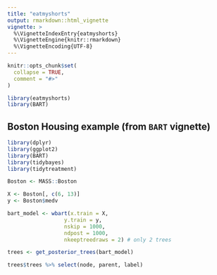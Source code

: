 ```yaml
---
title: "eatmyshorts"
output: rmarkdown::html_vignette
vignette: >
  %\VignetteIndexEntry{eatmyshorts}
  %\VignetteEngine{knitr::rmarkdown}
  %\VignetteEncoding{UTF-8}
---
```


```r
knitr::opts_chunk$set(
  collapse = TRUE,
  comment = "#>"
)
```

```r
library(eatmyshorts)
library(BART)
```

## Boston Housing example (from `BART` vignette)


```r

library(dplyr)
library(ggplot2)
library(BART)
library(tidybayes)
library(tidytreatment)

Boston <- MASS::Boston

X <- Boston[, c(6, 13)]
y <- Boston$medv

bart_model <- wbart(x.train = X, 
                  y.train = y, 
                  nskip = 1000, 
                  ndpost = 1000,
                  nkeeptreedraws = 2) # only 2 trees

trees <- get_posterior_trees(bart_model)

trees$trees %>% select(node, parent, label)


```


